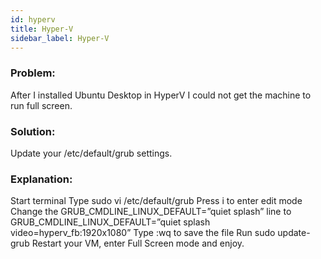 ```yaml
---
id: hyperv
title: Hyper-V
sidebar_label: Hyper-V
---
```


### Problem:

After I installed Ubuntu Desktop in HyperV I could not get the machine to run full screen.

### Solution:

Update your /etc/default/grub settings.

### Explanation:

Start terminal Type sudo vi /etc/default/grub Press i to enter edit mode Change the GRUB_CMDLINE_LINUX_DEFAULT=”quiet splash” line to GRUB_CMDLINE_LINUX_DEFAULT=”quiet splash video=hyperv_fb:1920x1080” Type :wq to save the file Run sudo update-grub Restart your VM, enter Full Screen mode and enjoy.